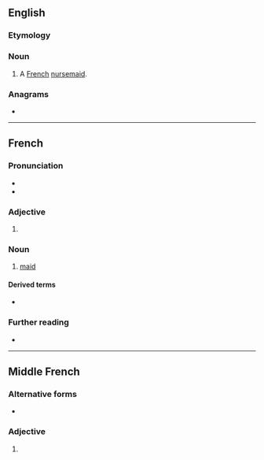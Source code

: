 {{also|Bonne|bønne}}
==English==

===Etymology===
{{bor|en|fr|bonne}}

===Noun===
{{en-noun}}

# A [[French]] [[nursemaid]].

===Anagrams===
* {{anagrams|en|a=benno|Benno}}

----

==French==

===Pronunciation===
* {{fr-IPA}}
* {{audio|fr|Fr-bonne.ogg|audio}}

===Adjective===
{{head|fr|adjective form}}

# {{inflection of|fr|bon||f|s}}

===Noun===
{{fr-noun|f}}

# [[maid]]

====Derived terms====
* {{l|fr|bonniche}}

===Further reading===
* {{R:TLFi}}

----

==Middle French==

===Alternative forms===
* {{l|frm|bõne}} {{qualifier|some manuscripts}}

===Adjective===
{{head|frm|adjective form}}

# {{inflection of|frm|bon||f|s}}